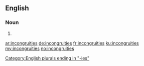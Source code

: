 ==English==

===Noun===
{{head|en|plural}}

# {{plural of|incongruity|lang=en}}

[[Category:English plurals ending in "-ies"]]

[[ar:incongruities]]
[[de:incongruities]]
[[fr:incongruities]]
[[ku:incongruities]]
[[my:incongruities]]
[[no:incongruities]]